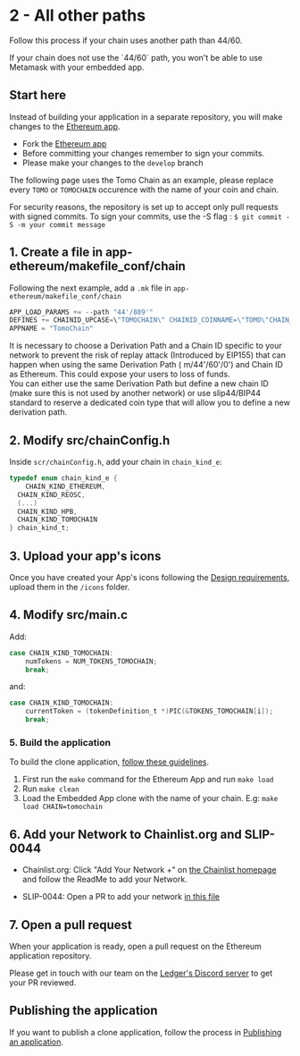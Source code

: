 
# 2 - All other paths

Follow this process if your chain uses another path than 44/60.

<Callout type="warning" emoji="⚠️">
  If your chain does not use the `44/60` path, you won't be able to use Metamask with your embedded app.
</Callout>

## Start here

Instead of building your application in a separate repository, you will make changes to the [Ethereum app](https://github.com/LedgerHQ/app-ethereum).

- Fork the [Ethereum app](https://github.com/LedgerHQ/app-ethereum)
- Before committing your changes remember to sign your commits.
- Please make your changes to the `develop` branch

The following page uses the Tomo Chain as an example, please replace every `TOMO` or `TOMOCHAIN` occurence with the name of your coin and chain.

<Callout type="warning" emoji="⚠️">
  For security reasons, the repository is set up to accept only pull requests with signed commits. To sign your commits, use the -S flag : <code>$ git commit -S -m your commit message</code>
</Callout>

## 1. Create a file in app-ethereum/makefile_conf/chain

Following the next example, add a `.mk` file in `app-ethereum/makefile_conf/chain`

``` c
APP_LOAD_PARAMS += --path "44'/889'"
DEFINES += CHAINID_UPCASE=\"TOMOCHAIN\" CHAINID_COINNAME=\"TOMO\"CHAIN_KIND=CHAIN_KIND_TOMOCHAIN CHAIN_ID=88
APPNAME = "TomoChain"
```

<Callout type="warning" emoji="⚠️">
    It is necessary to choose a Derivation Path and a Chain ID specific to your network to prevent the risk of replay attack (Introduced by EIP155) that can happen when using the same Derivation Path ( m/44'/60'/0') and Chain ID as Ethereum. This could expose your users to loss of funds.<br/>
    You can either use the same Derivation Path but define a new chain ID (make sure this is not used by another network) or use slip44/BIP44 standard to reserve a dedicated coin type that will allow you to define a new derivation path.
</Callout>

## 2. Modify src/chainConfig.h

Inside `scr/chainConfig.h`, add your chain in `chain_kind_e`:

``` c
typedef enum chain_kind_e {
    CHAIN_KIND_ETHEREUM,
  CHAIN_KIND_REOSC,
  (...)
  CHAIN_KIND_HPB,
  CHAIN_KIND_TOMOCHAIN
} chain_kind_t;

```

## 3. Upload your app's icons

Once you have created your App's icons following the [Design requirements](../coding-guidelines/ledger-nano-display/design-requirements/), upload them in the `/icons` folder.

## 4. Modify src/main.c

Add:

```c
case CHAIN_KIND_TOMOCHAIN:
    numTokens = NUM_TOKENS_TOMOCHAIN;
    break;
```

and:
```c
case CHAIN_KIND_TOMOCHAIN:
    currentToken = (tokenDefinition_t *)PIC(&TOKENS_TOMOCHAIN[i]);
    break;
```

### 5. Build the application

To build the clone application, [follow these guidelines](../quickstart/build-load/).
1. First run the `make` command for the Ethereum App and run `make load`
2. Run `make clean`
2. Load the Embedded App clone with the name of your chain. E.g: `make load CHAIN=tomochain`

## 6. Add your Network to Chainlist.org and SLIP-0044

- Chainlist.org: Click "Add Your Network +" on [the Chainlist homepage](https://chainlist.org/) and follow the ReadMe to add your Network.

- SLIP-0044: Open a PR to add your network [in this file](https://github.com/satoshilabs/slips/blob/master/slip-0044.md)

## 7. Open a pull request

When your application is ready, open a pull request on the Ethereum application repository.

Please get in touch with our team on the [Ledger's Discord server](https://developers.ledger.com/discord/) to get your PR reviewed.


## Publishing the application

If you want to publish a clone application, follow the process in [Publishing an application](../submission-process/release-requirements).
